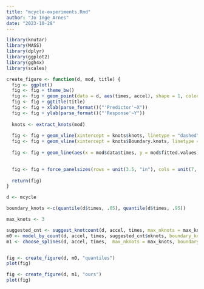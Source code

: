 ---
title: "mcycle-experiments.Rmd"
author: "Jo Inge Arnes"
date: "2023-10-28"
---

```{r}
library(knutar)
library(MASS)
library(dplyr)
library(ggplot2)
library(ggh4x)
library(scales)
```

```{r}


create_figure <- function(d, mod, title) {
  fig <- ggplot()
  fig <- fig + theme_bw()
  fig <- fig + geom_point(data = d, aes(times, accel), shape = 1, color = "gray50")
  fig <- fig + ggtitle(title)
  fig <- fig + xlab(parse_format()("'Predictor'~X")) 
  fig <- fig + ylab(parse_format()("'Response'~Y"))
  
  knots <- extract_knots(mod)
  
  fig <- fig + geom_vline(xintercept = knots$knots, linetype = "dashed")
  fig <- fig + geom_vline(xintercept = knots$Boundary.knots, linetype = "solid")
  
  fig <- fig + geom_line(aes(x = mod$data$times, y = mod$fitted.values), linetype = "solid", color = "black", size = 0.5)

  
  fig <- fig + force_panelsizes(rows = unit(3.5, "in"), cols = unit(7, "in"))
  
  return(fig)
}
```

```{r}

d <- mcycle

boundary_knots <-c(quantile(d$times, .05), quantile(d$times, .95))

max_knots <- 3

suggested_cnt <- suggest_knotcount(d, accel, times, max_nknots = max_knots, boundary_knots = boundary_knots)
m0 <- model_by_count(d, accel, times, suggested_cnt$nknots, boundary_knots = boundary_knots)
m1 <- choose_splines(d, accel, times,  max_nknots = max_knots, boundary_knots = boundary_knots)$model


fig <- create_figure(d, m0, "quantiles")
plot(fig)

fig <- create_figure(d, m1, "ours")
plot(fig)
```
